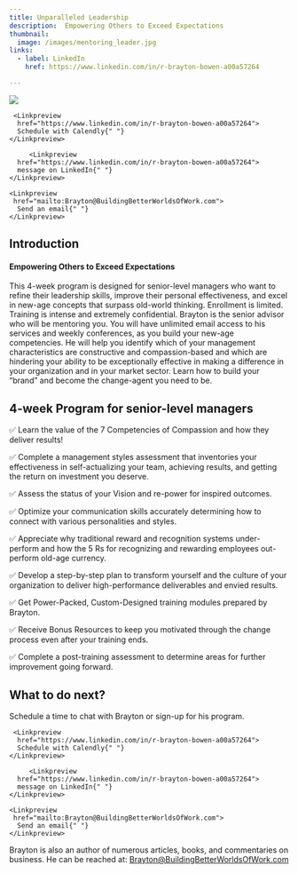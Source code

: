 ```yaml
---
title: Unparalleled Leadership
description:  Empowering Others to Exceed Expectations
thumbnail:
  image: /images/mentoring_leader.jpg
links:
  - label: LinkedIn
    href: https://www.linkedin.com/in/r-brayton-bowen-a00a57264

---
```



<div className="flex max-w-[800px] flex-col gap-4 ">
  <img
   src="/images/mentoring_leader.jpg"
    className="w-full rounded-xl border shadow-2xl"
  />
  <div className="flex w-full flex-col gap-2 my-8 sm:flex-row">

     <Linkpreview 
      href="https://www.linkedin.com/in/r-brayton-bowen-a00a57264">
      Schedule with Calendly{" "}
    </Linkpreview>

         <Linkpreview 
      href="https://www.linkedin.com/in/r-brayton-bowen-a00a57264">
      message on LinkedIn{" "}
    </Linkpreview>

    <Linkpreview 
     href="mailto:Brayton@BuildingBetterWorldsOfWork.com">
      Send an email{" "}
    </Linkpreview>

  </div>
</div>


## Introduction

#### Empowering Others to Exceed Expectations

This 4-week program is designed for senior-level managers who want to refine their leadership skills, improve their personal effectiveness, and excel in new-age concepts that surpass old-world thinking. Enrollment is limited. Training is intense and extremely confidential. Brayton is the senior advisor who will be mentoring you. You will have unlimited email access to his services and weekly conferences, as you build your new-age competencies. He will help you identify which of your management characteristics are constructive and compassion-based and which are hindering your ability to be exceptionally effective in making a difference in your organization and in your market sector. Learn how to build your “brand” and become the change-agent you need to be.


##  4-week Program for senior-level managers

✅ Learn the value of the 7 Competencies of Compassion and how they deliver results!

✅ Complete a management styles assessment that inventories your effectiveness in self-actualizing your team, achieving results, and getting the return on investment you deserve.

✅ Assess the status of your Vision and re-power for inspired outcomes.

✅ Optimize your communication skills accurately determining how to connect with various personalities and styles.

✅ Appreciate why traditional reward and recognition systems under-perform and how the 5 Rs for recognizing and rewarding employees out-perform old-age currency.

✅ Develop a step-by-step plan to transform yourself and the culture of your organization to deliver high-performance deliverables and envied results.

✅ Get Power-Packed, Custom-Designed training modules prepared by Brayton.

✅ Receive Bonus Resources to keep you motivated through the change process even after your training ends.

✅ Complete a post-training assessment to determine areas for further improvement going forward.


## What to do next?

Schedule a time to chat with Brayton or sign-up for his program.

<div className="flex max-w-[800px] flex-col gap-4">

  <div className="flex w-full flex-col gap-2 my-8 sm:flex-row">

     <Linkpreview
      href="https://www.linkedin.com/in/r-brayton-bowen-a00a57264">
      Schedule with Calendly{" "}
    </Linkpreview>

         <Linkpreview
      href="https://www.linkedin.com/in/r-brayton-bowen-a00a57264">
      message on LinkedIn{" "}
    </Linkpreview>

    <Linkpreview
     href="mailto:Brayton@BuildingBetterWorldsOfWork.com">
      Send an email{" "}
    </Linkpreview>

  </div>
</div>


<CognitoFormEmbed src = "https://www.cognitoforms.com/f/IehzsXNmx0ekLsE6scWo-Q/1" />

Brayton is also an author of numerous articles, books, and commentaries on business. He can be reached at: Brayton@BuildingBetterWorldsOfWork.com


